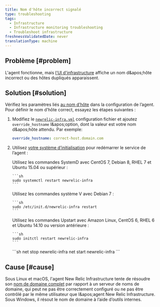 ```yaml
---
title: Nom d'hôte incorrect signalé
type: troubleshooting
tags:
  - Infrastructure
  - Infrastructure monitoring troubleshooting
  - Troubleshoot infrastructure
freshnessValidatedDate: never
translationType: machine
---
```


## Problème [#problem]

L&apos;agent fonctionne, mais [l&apos;UI d&apos;infrastructure](/docs/infrastructure/infrastructure-ui-pages/infra-hosts-ui-page) affiche un nom d&amp;apos;hôte incorrect ou des hôtes dupliqués apparaissent.

## Solution [#solution]

Vérifiez les paramètres liés [au nom d’hôte](/docs/infrastructure/install-infrastructure-agent/configuration/infrastructure-agent-configuration-settings/#hostname-variables) dans la configuration de l’agent. Pour définir le nom d’hôte correct, essayez les étapes suivantes :

1. Modifiez le [`newrelic-infra.yml`](/docs/infrastructure/new-relic-infrastructure/configuration/configure-infrastructure-agent#config-file) configuration fichier et ajoutez `override_hostname` l&amp;apos;option, dont la valeur est votre nom d&amp;apos;hôte attendu. Par exemple:

   ```yml
   override_hostname: correct-host.domain.com
   ```

2. Utilisez [votre système d’initialisation](/docs/infrastructure/new-relic-infrastructure/configuration/start-stop-restart-check-infrastructure-agent-status#init-system) pour redémarrer le service de l’agent :

   <CollapserGroup>
     <Collapser id="systemd-verify-status" title="Redémarrez l'agent avec SystemD">
       Utilisez les commandes SystemD avec CentOS 7, Debian 8, RHEL 7 et Ubuntu 15.04 ou supérieur :

       ```sh
       sudo systemctl restart newrelic-infra
       ```
     </Collapser>

     <Collapser id="systemv-verify-status" title="Redémarrez l'agent avec le système V">
       Utilisez les commandes système V avec Debian 7 :

       ```sh
       sudo /etc/init.d/newrelic-infra restart
       ```
     </Collapser>

     <Collapser id="upstart-verify-status" title="Redémarrez l'agent avec Upstart">
       Utilisez les commandes Upstart avec Amazon Linux, CentOS 6, RHEL 6 et Ubuntu 14.10 ou version antérieure :

       ```sh
       sudo initctl restart newrelic-infra
       ```
     </Collapser>

     <Collapser id="windows-verify-status" title="Redémarrer l'agent sous Windows">
       ```sh
       net stop newrelic-infra
       net start newrelic-infra
       ```
     </Collapser>
   </CollapserGroup>

## Cause [#cause]

Sous Linux et macOS, l&apos;agent New Relic Infrastructure tente de résoudre son [nom de domaine complet](https://en.wikipedia.org/wiki/Fully_qualified_domain_name) par rapport à un serveur de noms de domaine, qui peut ne pas être correctement configuré ou ne pas être contrôlé par le même utilisateur que l&amp;apos;agent New Relic Infrastructure. Sous Windows, il résout le nom de domaine à l’aide d’outils internes.